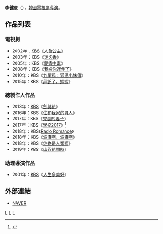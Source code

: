 {{藝人
| 姓名     = 李健俊
| 類型     = 導演
| 圖片     = 
| 圖片尺寸 = 
| 圖片簡介 = 
| 原名     =  
| 外文名   = 이건준
| 外文     = ko
| 羅馬拼音 = Lee Gun Joon
| 英文名   = 
| 綽號     = 
| 其他藝名 = 
| 國籍     = {{KOR}}
| 民族     = 
| 籍貫     = 
| 出生日期 = 
| 出生地點 = 
| 職業     = [[導演|導演]]
| 語言     = [[韓語|韓語]]
| 教育程度 = 
| 配偶     = 
| 出身地   = 
| 出道作   = 
| 出道日期 = 1994年
| 代表作   = 
| 活躍年代 = 
| 經紀公司 = [[韓國放送公社|KBS]]
}}

'''李健俊'''（{{lang-ko|'''이건준'''}}），[[韓國|韓國]][[電視劇|電視劇]][[導演|導演]]。

== 作品列表 ==
=== 電視劇 ===
*2002年：[[韓國放送公社|KBS]]《[[人魚公主_(電視劇)|人魚公主]]》
*2003年：KBS《[[迷迭香_(電視劇)|迷迭香]]》
*2005年：KBS《[[愛情中毒|愛情中毒]]》
*2008年：KBS《[[我被你迷倒了|我被你迷倒了]]》
*2010年：KBS《[[九尾狐：狐狸小妹傳|九尾狐：狐狸小妹傳]]》
*2015年：KBS《[[拜託了，媽媽|拜託了，媽媽]]》
=== 總製作人作品 ===
*2013年：[[韓國放送公社|KBS]]《[[劍與花|劍與花]]》
*2016年：KBS《[[住在我家的男人|住在我家的男人]]》
*2017年：KBS《[[完美的妻子|完美的妻子]]》
*2017年：KBS《[[學校2017|學校2017]]》<ref>{{Cite web|url=http://korea.yule.sohu.com/20160930/n469434506.shtml|title=KBS明年推《学校2017》 下一个李钟硕会是谁？-韩娱频道|accessdate=2016-11-05|author=|date=|work=搜狐网|publisher=|archive-date=2020-04-18|archive-url=https://web.archive.org/web/20200418101331/http://korea.yule.sohu.com/20160930/n469434506.shtml|dead-url=no}}</ref>
*2018年：KBS《[[Radio_Romance|Radio Romance]]》
*2018年：KBS《[[波濤啊，波濤啊|波濤啊，波濤啊]]》
*2018年：KBS《[[你也是人類嗎|你也是人類嗎]]》
*2019年：KBS《[[山茶花開時|山茶花開時]]》
=== 助理導演作品 ===
*2001年：[[韓國放送公社|KBS]]《[[人生多美好|人生多美好]]》

== 外部連結 ==
*[http://people.search.naver.com/search.naver?where=nexearch&sm=tab_ppn&query=%EC%9D%B4%EA%B1%B4%EC%A4%80&os=104621&ie=utf8&key=PeopleService NAVER] {{Wayback|url=http://people.search.naver.com/search.naver?where=nexearch&sm=tab_ppn&query=%EC%9D%B4%EA%B1%B4%EC%A4%80&os=104621&ie=utf8&key=PeopleService |date=20200418101337 }}{{ko}}


[[Category:韓國導演|L]]
[[Category:韓國電視劇導演|L]]
[[Category:李姓|L]]
